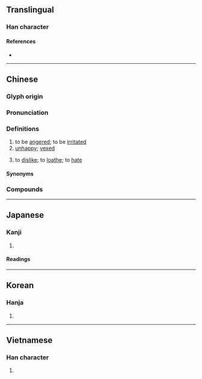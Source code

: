 {{also|悩|恼}}
{{character info}}
==Translingual==
{{Han simplified forms|惱|悩|恼}}

===Han character===
{{Han char|rn=61|rad=心|as=09|sn=12|four=92063|canj=PVVW|ids=⿰忄𡿺}}

====References====
* {{Han ref|kx=0392.240|dkj=10856|dj=0728.080|hdz=42332.160|uh=60F1|ud=24817|bh=B46F|bd=46191}}

----

==Chinese==
{{zh-forms|s=恼|alt=悩,㛴}}

===Glyph origin===
{{Han etym}}

===Pronunciation===
{{zh-pron
|m=nǎo
|c=nou5
|h=pfs=nâu/nau;gd=nau1/nau3
|h_note=Sixian: nau - used in 懊惱; Meixian: nau1 - vernacular; nau3 - literary
|md=nō̤
|mn=qz:nó͘/tw,xm,zz:náu/qz,tw:ló/tw:ló͘
|mn_note=nó͘/náu - literary; ló/ló͘ - vernacular
|mn-t=nao2/lo2
|mn-t_note=nao2 - literary; lo2 - vernacular
|mc=y
|oc=y
|cat=v,a
}}

===Definitions===
{{zh-hanzi}}

# to be [[angered]]; to be [[irritated]]
# [[unhappy]]; [[vexed]]
# {{lb|zh|Hakka}} to [[dislike]]; to [[loathe]]; to [[hate]]

====Synonyms====
{{zh-dial|討厭}}

===Compounds===
{{zh-der|惱怒|煩惱|苦惱|惱恨|懊惱|惱喪|惱火|氣惱|惹惱|惱羞|惱羞成怒|自尋煩惱|著惱|羞惱|惱忿忿|不煩惱|惱聒|惱亂|惱懆|惱犯|惱悔|惱巴巴|惱人|怯頭怯惱|惱羞變怒|可惱|嬲惱|嬈惱|憂惱|吃惱|攪惱|熬惱|熱惱|煩惱絲|煩天惱地|春色惱人|激惱|蓐惱|道惱|道煩惱|蒿惱|薅惱}}

----

==Japanese==
{{ja-kanji forms|悩|惱}}

===Kanji===
{{ja-kanji|grade=|rs=心09|shin=悩}}

# {{rfdef|ja|sort=心09}}

====Readings====
{{ja-readings
|goon=のう<なう
|kanon=どう<だう
|kun=なや-む, なや-ます, なや-ましい, なやみ
}}

----

==Korean==

===Hanja===
{{ko-hanja|hangeul=뇌|eumhun=|rv=noe|mr=noe|y=noy}}

# {{rfdef|ko|sort=心09}}

----

==Vietnamese==

===Han character===
{{vi-readings|reading=não, náo|rs=心09}}

# {{rfdef|vi|sort=心09}}